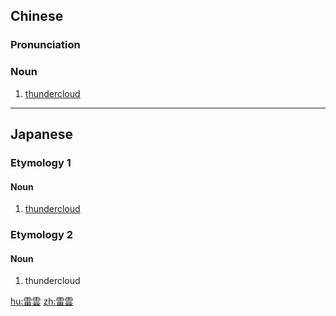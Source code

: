 {{also|雷云}}
==Chinese==
{{zh-forms|s=雷云}}

===Pronunciation===
{{zh-pron
|m=léiyún
|c=leoi4 wan4
|cat=n
}}

===Noun===
{{zh-noun}}

# [[thundercloud]]

----

==Japanese==

===Etymology 1===
{{ja-kanjitab|らい|うん|yomi=o}}

====Noun====
{{ja-noun|らいうん}}

# [[thundercloud]]

===Etymology 2===
{{ja-kanjitab|かみなり|くも|k2=ぐも|r=y|yomi=k}}

====Noun====
{{ja-noun|かみなりぐも}}

# thundercloud

[[hu:雷雲]]
[[zh:雷雲]]
